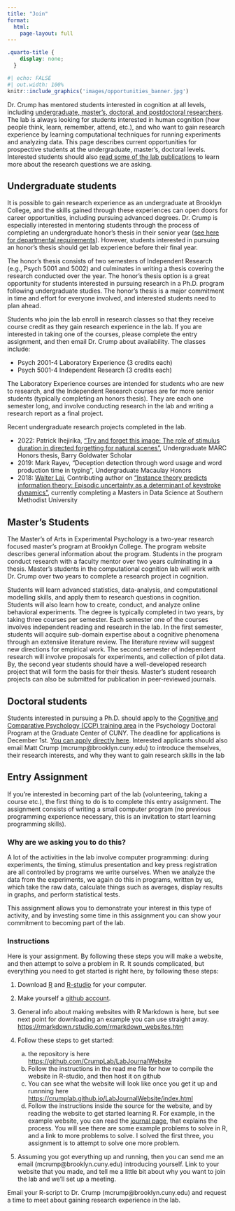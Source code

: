 ```yaml
---
title: "Join"
format:
  html:
    page-layout: full
---
```


```css
.quarto-title {
    display: none;
  }
```

```r
#| echo: FALSE
#| out.width: 100%
knitr::include_graphics('images/opportunities_banner.jpg')
```

Dr. Crump has mentored students interested in cognition at all levels, including [undergraduate, master's, doctoral, and postdoctoral researchers](https://crumplab.com/People.html). The lab is always looking for students interested in human cognition (how people think, learn, remember, attend, etc.), and who want to gain research experience by learning computational techniques for running experiments and analyzing data. This page describes current opportunities for prospective students at the undergraduate, master's, doctoral levels. Interested students should also [read some of the lab publications](https://crumplab.github.io/publications/) to learn more about the research questions we are asking.

## Undergraduate students

It is possible to gain research experience as an undergraduate at Brooklyn College, and the skills gained through these experiences can open doors for career opportunities, including pursuing advanced degrees. Dr. Crump is especially interested in mentoring students through the process of completing an undergraduate honor's thesis in their senior year ([see here for departmental requirements](http://www.brooklyn.cuny.edu/web/academics/schools/naturalsciences/undergraduate/psychology/students/honors.php)). However, students interested in pursuing an honor's thesis should get lab experience before their final year.

The honor's thesis consists of two semesters of Independent Research (e.g., Psych 5001 and 5002) and culminates in writing a thesis covering the research conducted over the year. The honor's thesis option is a great opportunity for students interested in pursuing research in a Ph.D. program following undergraduate studies. The honor's thesis is a major commitment in time and effort for everyone involved, and interested students need to plan ahead.

Students who join the lab enroll in research classes so that they receive course credit as they gain research experience in the lab. If you are interested in taking one of the courses, please complete the entry assignment, and then email Dr. Crump about availability. The classes include:

-   Psych 2001-4 Laboratory Experience (3 credits each)
-   Psych 5001-4 Independent Research (3 credits each)

The Laboratory Experience courses are intended for students who are new to research, and the Independent Research courses are for more senior students (typically completing an honors thesis). They are each one semester long, and involve conducting research in the lab and writing a research report as a final project.

Recent undergraduate research projects completed in the lab.

-   2022: Patrick Ihejirika, ["Try and forget this image: The role of stimulus duration in directed forgetting for natural scenes"](https://www.crumplab.com/PatrickHonorsThesis/), Undergraduate MARC Honors thesis, Barry Goldwater Scholar
-   2019: Mark Rayev, "Deception detection through word usage and word production time in typing", Undergraduate Macaulay Honors
-   2018: [Walter Lai](https://www.linkedin.com/in/walter-lai-31395b181), Contributing author on ["Instance theory predicts information theory: Episodic uncertainty as a determinant of keystroke dynamics"](https://crumplab.github.io/EntropyTyping/index.html), currently completing a Masters in Data Science at Southern Methodist University

## Master's Students

The Master's of Arts in Experimental Psychology is a two-year research focused master's program at Brooklyn College. The program website describes general information about the program. Students in the program conduct research with a faculty mentor over two years culminating in a thesis. Master's students in the computational cognition lab will work with Dr. Crump over two years to complete a research project in cognition.

Students will learn advanced statistics, data-analysis, and computational modelling skills, and apply them to research questions in cognition. Students will also learn how to create, conduct, and analyze online behavioral experiments. The degree is typically completed in two years, by taking three courses per semester. Each semester one of the courses involves independent reading and research in the lab. In the first semester, students will acquire sub-domain expertise about a cognitive phenomena through an extensive literature review. The literature review will suggest new directions for empirical work. The second semester of independent research will involve proposals for experiments, and collection of pilot data. By, the second year students should have a well-developed research project that will form the basis for their thesis. Master's student research projects can also be submitted for publication in peer-reviewed journals.

## Doctoral students

Students interested in pursuing a Ph.D. should apply to the [Cognitive and Comparative Psychology (CCP) training area](https://ccp-cuny.github.io) in the Psychology Doctoral Program at the Graduate Center of CUNY. The deadline for applications is December 1st. [You can apply directly here](http://www.gc.cuny.edu/Prospective-Current-Students/Prospective-Students/Admissions). Interested applicants should also email Matt Crump (mcrump\@brooklyn.cuny.edu) to introduce themselves, their research interests, and why they want to gain research skills in the lab

## Entry Assignment {#entry}

If you're interested in becoming part of the lab (volunteering, taking a course etc.), the first thing to do is to complete this entry assignment. The assignment consists of writing a small computer program (no previous programming experience necessary, this is an invitation to start learning programming skills).

### Why are we asking you to do this?

A lot of the activities in the lab involve computer programming: during experiments, the timing, stimulus presentation and key press registration are all controlled by programs we write ourselves. When we analyze the data from the experiments, we again do this in programs, written by us, which take the raw data, calculate things such as averages, display results in graphs, and perform statistical tests.

This assignment allows you to demonstrate your interest in this type of activity, and by investing some time in this assignment you can show your commitment to becoming part of the lab.

### Instructions

Here is your assignment. By following these steps you will make a website, and then attempt to solve a problem in R. It sounds complicated, but everything you need to get started is right here, by following these steps:

1.  Download [R](https://www.r-project.org) and [R-studio](https://www.rstudio.com) for your computer.

2.  Make yourself a [github account](https://github.com).

3.  General info about making websites with R Markdown is here, but see next point for downloading an example you can use straight away. <https://rmarkdown.rstudio.com/rmarkdown_websites.htm>

4.  Follow these steps to get started:

    a.  the repository is here <https://github.com/CrumpLab/LabJournalWebsite>
    b.  Follow the instructions in the read me file for how to compile the website in R-studio, and then host it on github
    c.  You can see what the website will look like once you get it up and runnning here <https://crumplab.github.io/LabJournalWebsite/index.html>
    d.  Follow the instructions inside the source for the website, and by reading the website to get started learning R. For example, in the example website, you can read the [journal page](https://crumplab.github.io/LabJournalWebsite/Journal.html), that explains the process. You will see there are some example problems to solve in R, and a link to more problems to solve. I solved the first three, you assignment is to attempt to solve one more problem.

5.  Assuming you got everything up and running, then you can send me an email (mcrump\@brooklyn.cuny.edu) introducing yourself. Link to your website that you made, and tell me a little bit about why you want to join the lab and we'll set up a meeting.

Email your R-script to Dr. Crump (mcrump\@brooklyn.cuny.edu) and request a time to meet about gaining research experience in the lab.

